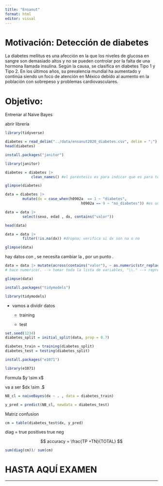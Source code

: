 ```yaml
---
title: "Ensanut"
format: html
editor: visual
---
```


# **Motivación: Detección de diabetes**

La diabetes mellitus es una afección en la que los niveles de glucosa en sangre son demasiado altos y no se pueden controlar por la falta de una hormona llamada insulina. Según la causa, se clasifica en diabetes Tipo 1 y Tipo 2. En los últimos años, su prevalencia mundial ha aumentado y continúa siendo un foco de atención en México debido al aumento en la población con sobrepeso y problemas cardiovasculares.

# Objetivo:

Entrenar al Naive Bayes

abrir librería

```r
library(tidyverse)
```

```r
diabetes = read_delim("../data/ensanut2020_diabetes.csv", delim = ";")
head(diabetes)
```

```r
install.packages("janitor")
```

```r
library(janitor)
```

```r
diabetes = diabetes |>
            clean_names() #el paréntesis es para indicar que es para todos los datos
```

```r
glimpse(diabetes)
```

```r
data = diabetes |>
        mutate(dx = case_when(h0902a  == 1 ~ "diabetes",
                                   h0902a == 9 ~ "no_diabetes")) #es un if, si pasallamale "diabetes" si no, ps no
```

```r
data = data |>
        select(sexo, edad , dx, contains("valor"))

head(data)
```

```r
data = data |>
        filter(!is.na(dx)) #dropna; verifica si dx son na o no
```

```r
glimpse(data) 
```

hay datos con , se necesita cambiar la , por un punto .

```r
data = data |> mutate(across(contains("valor"), ~ as.numeric(str_replace(., "," , "\\.")))) # across aplica lo que está del primer argumento a todo lo del lado izquierdo
# hace numerico(. --> tomar toda la lista de variables, "\\." --> representa el caracter tal cual .)

```

```r
glimpse(data)
```

```r
install.packages("tidymodels")
```

```r
library(tidymodels)
```

-   vamos a dividir datos

    -   training

    -   test

```r
set.seed(1234)
diabetes_split = initial_split(data, prop = 0.7)
```

```r
diabetes_train = training(diabetes_split)
diabetes_test = testing(diabetes_split)
```

```r
install.packages("e1071")
```

```r
library(e1071)
```

Formula \$y \\sim x\$

va a ser \$dx \\sim .\$

```r
NB_cl = naiveBayes(dx ~ . , data = diabetes_train)


```

```r
y_pred = predict(NB_cl, newdata = diabetes_test)
```

Matriz confusion

```r
cm = table(diabetes_test$dx, y_pred)
```

diag = true positives true neg

$$
accuracy = \frac{TP +TN}{TOTAL}
$$

```r
sum(diag(cm))/ sum(cm)

```

# HASTA AQUÍ EXAMEN

------------------------------------------------------------------------
